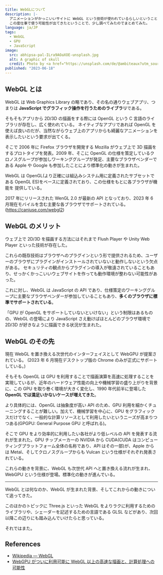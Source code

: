 ```yaml
---
title: WebGLについて
description: |-
  アニメーションがかっこいいサイトに WebGL という技術が使われているらしいということは小耳に挟んでおり、WebGL について気にはなってはいたものの、ちゃんと調べたことはまだなかった。
  この度仕事で使う可能性が出てきたということで、少し調べてみたのでまとめてみた。
language: ja/JP
tags:
  - WebGL
  - GPU
  - JavaScript
image:
  src: abhipsa-pal-ILra9AOaXOE-unsplash.jpg
  alt: A graphic of skull
  credit: Photo by <a href="https://unsplash.com/de/@ambiteaux?utm_source=unsplash&utm_medium=referral&utm_content=creditCopyText">Abhipsa Pal</a> on <a href="https://unsplash.com/s/photos/animation?utm_source=unsplash&utm_medium=referral&utm_content=creditCopyText">Unsplash</a>
published: "2023-06-18"
---
```


## WebGL とは

WebGL は Web Graphics Library の略であり、その名の通りウェブアプリ、つまりは **JavaScript でグラフィック操作を行うためのライブラリ**である。

そもそもアプリから 2D/3D の描画をする際には OpenGL という C 言語のライブラリが存在し、広く使われている。
ネイティブなアプリであれば OpenGL を使えば良いのだが、当然ながらウェブ上のアプリからも綺麗なアニメーションを表示したいという要求が出てくる。

そこで 2006 年に Firefox ブラウザを開発する Mozilla がウェブ上で 3D 描画をするプロトタイプを発表。2009 年、そこに OpenGL の仕様を策定しているクロノスグループが参加しワーキンググループが発足、主要なブラウザベンダーである Apple や Google も参加したことにより標準化の動きが生まれた。

WebGL は OpenGL(より正確には組込みシステム用に定義されたサブセットである OpenGL ES)をベースに定義されており、この仕様をもとに各ブラウザが機能を
提供している。

2017 年にリリースされた WenGL 2.0 が最新の API となっており、2023 年 6 月現在モバイルを含む主要な各ブラウザでサポートされている。(https://caniuse.com/webgl2)

## WebGL のメリット

ウェブ上で 2D/3D を描画する方法にはそれまで Flush Player や Unity Web Player といった技術が存在した。

これらの既存技術はブラウザへのプラグインという形で提供されるため、ユーザーのブラウザにプラグインがインストールされていないと動作しないという欠点がある。
セキュリティの観点からプラグインの導入が敬遠されていることもあり、せっかくかっこいいウェブサイトを作っても動作環境が整わない可能性があった。

これに対し、WebGL は JavaScript の API であり、仕様策定のワーキンググループに主要なブラウザベンダーが参加していることもあり、**多くのブラウザに標準でサポートされている**。

「GPU が OpenGL をサポートしていないといけない」という制限はあるものの、WebGL の登場により JavaScript さえ動けばほとんどのブラウザ環境で 2D/3D が好きなように描画できる状況が生まれた。

## WebGL のその先

現在 WebGL を置き換える次世代のインターフェイスとして WebGPU が提案されている。
(2023 年 6 月現在デスクトップ版の Chrome のみが正式にサポートしている。)

そもそも OpenGL は GPU を利用することで描画演算を高速に処理することを実現しているが、近年のハードウェア性能の向上や機械学習の盛り上がりを背景に、この GPU を取り巻く環境が大きく変化し、1990 年代前半に登場した**OpenGL では満足いかないケースが増えてきた**。

より具体的には、OpenGL は抽象度が高い API のため、GPU 利用を細かくチューニングすることが難しい。加えて、機械学習を中心に、GPU をグラフィックスだけでなく、一般的な計算リソースとして利用したいというニーズが高まりつつある(GPGPU: General Purpose GPU と呼ばれる)。

そこで GPU をより効率的に利用したい各社がより低レベルの API を発表する流れが生まれた。GPU チップメーカーの NVIDIA から CUDA(CUDA はコンピューティングプラットフォーム全体の名称であり、API はその一部)が、Apple からは Metal、そしてクロノスグループからも Vulcan という仕様がそれぞれ発表されている。

これらの動きを背景に、WebGL も次世代 API へと置き換える流れが生まれ、WebGPU という仕様が登場。標準化の動きが進んでいる。

---

WebGL とは何なのか、WebGL が生まれた背景、そしてこれからの動きについて追ってきた。

このほかのトピックに Three.js といった WebGL をよりラクに利用するためのライブラリや、シェーダーを記述するための言語である GLSL などがあり、次回以降この辺りにも踏み込んでいけたらと思っている。

それではまた。

## References

- [Wikipedia — WebGL](https://ja.wikipedia.org/wiki/WebGL)
- [WebGPU がついに利用可能に WebGL 以上の高速な描画と、計算処理への可能性](https://ics.media/entry/230426/)
